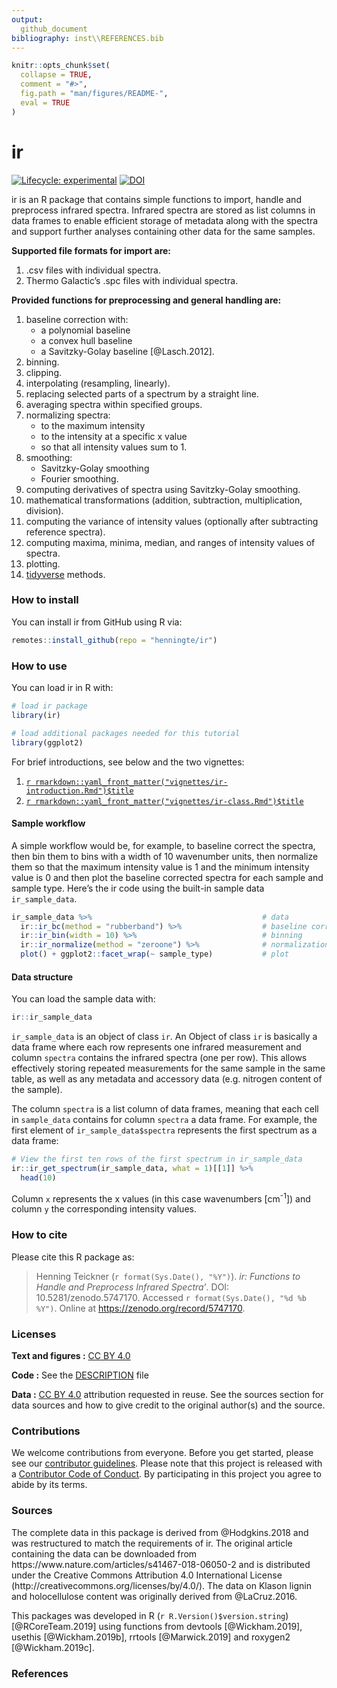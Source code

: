 ```yaml
---
output: 
  github_document
bibliography: inst\\REFERENCES.bib
---
```


<!-- README.md is generated from README.Rmd. Please edit that file -->

```r
knitr::opts_chunk$set(
  collapse = TRUE,
  comment = "#>",
  fig.path = "man/figures/README-",
  eval = TRUE
)
```

# ir

<!-- badges: start -->
[![Lifecycle: experimental](https://img.shields.io/badge/lifecycle-experimental-orange.svg)](https://www.tidyverse.org/lifecycle/#experimental) [![DOI](https://zenodo.org/badge/234117897.svg)](https://zenodo.org/badge/latestdoi/234117897)
<!-- badges: end -->

ir is an R package that contains simple functions to import, handle and preprocess infrared spectra. Infrared spectra are stored as list columns in data frames to enable efficient storage of metadata along with the spectra and support further analyses containing other data for the same samples.

**Supported file formats for import are:**

1. .csv files with individual spectra.
2. Thermo Galactic's .spc files with individual spectra.

**Provided functions for preprocessing and general handling are:**

1. baseline correction with:
    * a polynomial baseline
    * a convex hull baseline
    * a Savitzky-Golay baseline [@Lasch.2012].
2. binning.
3. clipping.
4. interpolating (resampling, linearly).
5. replacing selected parts of a spectrum by a straight line.
6. averaging spectra within specified groups.
7. normalizing spectra:
    * to the maximum intensity
    * to the intensity at a specific x value
    * so that all intensity values sum to 1.
8. smoothing: 
    * Savitzky-Golay smoothing 
    * Fourier smoothing.
9. computing derivatives of spectra using Savitzky-Golay smoothing.
10. mathematical transformations (addition, subtraction, multiplication, division).
11. computing the variance of intensity values (optionally after subtracting reference spectra).
12. computing maxima, minima, median, and ranges of intensity values of spectra.
13. plotting.
14. [tidyverse](https://www.tidyverse.org/) methods.

### How to install

You can install ir from GitHub using R via:

```r
remotes::install_github(repo = "henningte/ir")
```

### How to use

You can load ir in R with:

```r
# load ir package
library(ir)

# load additional packages needed for this tutorial
library(ggplot2)
```

For brief introductions, see below and the two vignettes:

1. [`r rmarkdown::yaml_front_matter("vignettes/ir-introduction.Rmd")$title`](vignettes/ir-introduction.Rmd)
2. [`r rmarkdown::yaml_front_matter("vignettes/ir-class.Rmd")$title`](vignettes/ir-class.Rmd)

#### Sample workflow

A simple workflow would be, for example, to baseline correct the spectra, then bin them to bins with a width of 10 wavenumber units, then normalize them so that the maximum intensity value is 1 and the minimum intensity value is 0 and then plot the baseline corrected spectra for each sample and sample type. Here's the ir code using the built-in sample data `ir_sample_data`.

```r
ir_sample_data %>%                                      # data
  ir::ir_bc(method = "rubberband") %>%                  # baseline correction
  ir::ir_bin(width = 10) %>%                            # binning
  ir::ir_normalize(method = "zeroone") %>%              # normalization
  plot() + ggplot2::facet_wrap(~ sample_type)           # plot
```

#### Data structure

You can load the sample data with:

```r
ir::ir_sample_data
```

`ir_sample_data` is an object of class `ir`. An Object of class `ir` is basically a data frame where each row represents one infrared measurement and column `spectra` contains the infrared spectra (one per row).
This allows effectively storing repeated measurements for the same sample in the same table, as well as any metadata and accessory data (e.g. nitrogen content of the sample).

The column `spectra` is a list column of data frames, meaning that each cell in `sample_data` contains for column `spectra` a data frame. For example, the first element of `ir_sample_data$spectra` represents the first spectrum as a data frame:

```r
# View the first ten rows of the first spectrum in ir_sample_data
ir::ir_get_spectrum(ir_sample_data, what = 1)[[1]] %>% 
  head(10)
```

Column `x` represents the x values (in this case wavenumbers [cm<sup>-1</sup>]) and column `y` the corresponding intensity values.

### How to cite

Please cite this R package as:

> Henning Teickner (`r format(Sys.Date(), "%Y")`). _ir: Functions to Handle and Preprocess Infrared Spectra'_. DOI: 10.5281/zenodo.5747170. Accessed `r format(Sys.Date(), "%d %b %Y")`. Online at <https://zenodo.org/record/5747170>.


### Licenses

**Text and figures :**  [CC BY 4.0](http://creativecommons.org/licenses/by/4.0/)

**Code :** See the [DESCRIPTION](DESCRIPTION) file

**Data :** [CC BY 4.0](https://creativecommons.org/licenses/by/4.0/) attribution requested in reuse. See the sources section for data sources and how to give credit to the original author(s) and the source.

### Contributions

We welcome contributions from everyone. Before you get started, please see our [contributor guidelines](CONTRIBUTING.md). Please note that this project is released with a [Contributor Code of Conduct](CONDUCT.md). By participating in this project you agree to abide by its terms.

### Sources

The complete data in this package is derived from @Hodgkins.2018 and was restructured to match the requirements of ir. The original article containing the data can be downloaded from https://www.nature.com/articles/s41467-018-06050-2 and is distributed under the Creative Commons Attribution 4.0 International License (http://creativecommons.org/licenses/by/4.0/). The data on Klason lignin and holocellulose content was originally derived from @LaCruz.2016.

This packages was developed in R (`r R.Version()$version.string`) [@RCoreTeam.2019] using functions from devtools [@Wickham.2019], usethis [@Wickham.2019b], rrtools [@Marwick.2019] and roxygen2 [@Wickham.2019c].

### References

